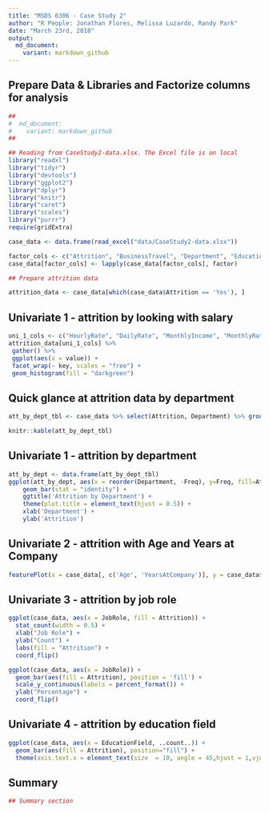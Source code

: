 ---
title: "MSDS 6306 - Case Study 2"
author: "R People: Jonathan Flores, Melissa Luzardo, Randy Park"
date: "March 23rd, 2018"
output: 
  md_document:
    variant: markdown_github
---

## Prepare Data & Libraries and Factorize columns for analysis
``` {r echo=TRUE, comment=NA, results='asis'}

##
#  md_document:
#    variant: markdown_github
##

## Reading from CaseStudy2-data.xlsx. The Excel file is on local
library("readxl")
library("tidyr")
library("devtools")
library("ggplot2")
library("dplyr")
library("knitr")
library("caret")
library("scales")
library("purrr")
require(gridExtra)

case_data <- data.frame(read_excel("data/CaseStudy2-data.xlsx"))

factor_cols <- c("Attrition", "BusinessTravel", "Department", "Education", "EducationField", "EnvironmentSatisfaction", "Gender", "JobInvolvement", "JobLevel", "JobRole", "JobSatisfaction", "MaritalStatus", "OverTime")
case_data[factor_cols] <- lapply(case_data[factor_cols], factor)

## Prepare attrition data

attrition_data <- case_data[which(case_data$Attrition == 'Yes'), ]
```

## Univariate 1 - attrition by looking with salary
``` {r echo=TRUE, comment=NA, results='asis'}
uni_1_cols <- c("HourlyRate", "DailyRate", "MonthlyIncome", "MonthlyRate", "PercentSalaryHike")
attrition_data[uni_1_cols] %>%
 gather() %>%     
 ggplot(aes(x = value)) +                     
 facet_wrap(~ key, scales = "free") +  
 geom_histogram(fill = "darkgreen")
```

## Quick glance at attrition data by department
``` {r echo=TRUE, comment=NA, results='asis'}
att_by_dept_tbl <- case_data %>% select(Attrition, Department) %>% group_by(Department) %>% arrange(Department) %>% table()

knitr::kable(att_by_dept_tbl)
```

## Univariate 1 - attrition by department
``` {r echo=TRUE, comment=NA, results='asis'}
att_by_dept <- data.frame(att_by_dept_tbl)
ggplot(att_by_dept, aes(x = reorder(Department, -Freq), y=Freq, fill=Attrition)) + 
    geom_bar(stat = "identity") + 
    ggtitle('Attrition by Department') + 
    theme(plot.title = element_text(hjust = 0.5)) +
    xlab('Department') + 
    ylab('Attrition')
```

## Univariate 2 - attrition with Age and Years at Company
``` {r echo=TRUE, comment=NA, results='asis'}
featurePlot(x = case_data[, c('Age', 'YearsAtCompany')], y = case_data$Attrition, plot = "density", auto.key = list(columns = 2))
```

## Univariate 3 - attrition by job role
``` {r echo=TRUE, comment=NA, results='asis'}
ggplot(case_data, aes(x = JobRole, fill = Attrition)) +
  stat_count(width = 0.5) +
  xlab("Job Role") +
  ylab("Count") +
  labs(fill = "Attrition") +
  coord_flip()

ggplot(case_data, aes(x = JobRole)) + 
  geom_bar(aes(fill = Attrition), position = 'fill') + 
  scale_y_continuous(labels = percent_format()) +
  ylab("Percentage") +
  coord_flip()
```

## Univariate 4 - attrition by education field
``` {r echo=TRUE, comment=NA, results='asis'}
ggplot(case_data, aes(x = EducationField, ..count..)) +
  geom_bar(aes(fill = Attrition), position="fill") +
  theme(axis.text.x = element_text(size  = 10, angle = 45,hjust = 1,vjust = 1))
```


## Summary
``` {r echo=TRUE, comment=NA, results='asis'}

## Summary section
```